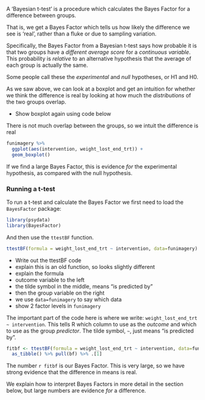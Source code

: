 A 'Bayesian t-test' is a procedure which calculates the Bayes Factor for a difference between groups.

That is, we get a Bayes Factor which tells us how likely the difference we see is 'real', rather than a fluke or due to sampling variation.

Specifically, the Bayes Factor from a Bayesian t-test says how probable it is that two groups have a *different average score* for a *continuous variable*. This probability is *relative* to an alternative hypothesis that the average of each group is actually the same.

Some people call these the *experimental* and *null* hypotheses, or H1 and H0.


As we saw above, we can look at a boxplot and get an intuition for whether we think the
difference is real by looking at how much the *distributions* of the two groups overlap.

:::{.direction}

- Show boxplot again using code below

:::

There is not much overlap between the groups, so we intuit the difference is real

```r
funimagery %>%
  ggplot(aes(intervention, weight_lost_end_trt)) +
  geom_boxplot()
```



If we find a large Bayes Factor, this is evidence *for* the experimental hypothesis, as compared with the null hypothesis.


### Running a t-test

To run a t-test and calculate the Bayes Factor we first need to load the `BayesFactor` package:

```r
library(psydata)
library(BayesFactor)
```


And then use the `ttestBF` function.


```r
ttestBF(formula = weight_lost_end_trt ~ intervention, data=funimagery)
```

:::{.direction}

- Write out the ttestBF code
- explain this is an old function, so looks slightly different
- explain the formula
- outcome variable to the left
- the tilde symbol in the middle, means "is predicted by"
- then the group variable on the right
- we use `data=funimagery` to say which data
- show 2 factor levels in `funimagery`

:::


The important part of the code here is where we write: `weight_lost_end_trt ~ intervention`. This tells R which column to use as the *outcome* and which to use as the group *predictor*. The tilde symbol, `~`, just means "is predicted by".


```r
fitbf <- ttestBF(formula = weight_lost_end_trt ~ intervention, data=funimagery) %>% 
  as_tibble() %>% pull(bf) %>% .[1]
```


The number `r fitbf` is our Bayes Factor. This is very large, so we have strong evidence that the difference in means is real.

We explain how to interpret Bayes Factors in more detail in the section below, but large numbers are evidence *for* a difference.

